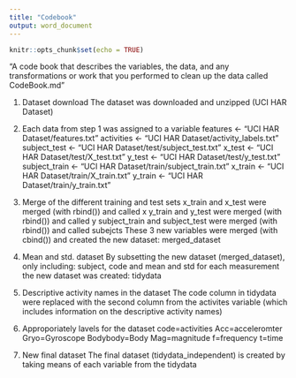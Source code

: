 ---
title: "Codebook"
output: word_document
---

```{r setup, include=FALSE}
knitr::opts_chunk$set(echo = TRUE)
```


"A code book that describes the variables, the data, and any transformations or work that you performed to clean up the data called CodeBook.md"

1. Dataset download
The dataset was downloaded and unzipped (UCI HAR Dataset)

2. Each data from step 1 was assigned to a variable
features       <-         "UCI HAR Dataset/features.txt"
activities     <-         "UCI HAR Dataset/activity_labels.txt"
subject_test   <-         "UCI HAR Dataset/test/subject_test.txt"
x_test         <-         "UCI HAR Dataset/test/X_test.txt"
y_test         <-         "UCI HAR Dataset/test/y_test.txt"
subject_train  <-         "UCI HAR Dataset/train/subject_train.txt"
x_train        <-         "UCI HAR Dataset/train/X_train.txt"
y_train        <-         "UCI HAR Dataset/train/y_train.txt"

3. Merge of the different training and test sets
x_train and x_test were merged (with rbind()) and called x
y_train and y_test were merged (with rbind()) and called y
subject_train and subject_test were merged (with rbind()) and called subejcts
These 3 new variables were merged (with cbind()) and created the new dataset: merged_dataset

4. Mean and std. dataset
By subsetting the new dataset (merged_dataset), only including: subject, code and mean and std for each measurement the new dataset was created: tidydata

5. Descriptive activity names in the dataset
The code column in tidydata were replaced with the second column from the activites variable (which includes information on the descriptive activity names)

6. Approporiately lavels for the dataset
code=activities
Acc=acceleromter
Gryo=Gyroscope
Bodybody=Body
Mag=magnitude
f=frequency
t=time

7. New final dataset
The final dataset (tidydata_independent) is created by taking means of each variable from the tidydata